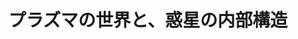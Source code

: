 ﻿---
title: "プラズマの世界と、惑星の内部構造"
category: "理学院"
vol: 34
interviewee: "藤本 正樹 "
url: ""
tags: ["構造","惑星","プラズマ","助手"]
pdf: "34-1.pdf"
career: ""
preface: "藤本先生が行っている希薄なプラズマである無衝突プラズマの研究、助手の小林先生が行っている弾性波による惑星内部構造に関する研究の紹介。"
---
